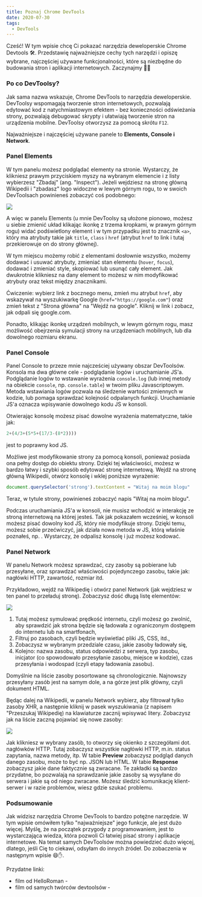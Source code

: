 ```yaml
---
title: Poznaj Chrome DevTools
date: 2020-07-30
tags:
  - DevTools
---
```



Cześć! W tym wpisie chcę Ci pokazać narzędzia deweloperskie Chrome Devtools 🛠. Przedstawię najważniejsze cechy tych narzędzi i opiszę wybrane, najczęściej używane funkcjonalności, które są niezbędne do budowania stron i aplikacji internetowych. Zaczynajmy 💪💪

### Po co DevToolsy?

Jak sama nazwa wskazuje, Chrome DevTools to narzędzia deweloperskie. DevToolsy wspomagają tworzenie stron internetowych, pozwalają edytować kod z natychmiastowym efektem - bez konieczności odświeżania strony, pozwalają debugować skrypty i ułatwiają tworzenie stron na urządzenia mobilne. DevToolsy otworzysz za pomocą skrótu `F12`.

Najważniejsze i najczęściej używane panele to **Elements, Console i Network**. 

### Panel Elements

W tym panelu możesz podglądać elementy na stronie. Wystarczy, że klikniesz prawym przyciskiem myszy na wybranym elemencie i z listy wybierzesz "Zbadaj" (ang. "Inspect"). Jeżeli wejdziesz na stronę główną Wikipedii i "zbadasz" logo widoczne w lewym górnym rogu, to w swoich DevToolsach powinieneś zobaczyć coś podobnego:

<Image src="./devtools-panel-elements.webp"/>

A więc w panelu Elements (u mnie DevToolsy są ułożone pionowo, możesz u siebie zmienić układ klikając ikonkę z trzema kropkami, w prawym górnym rogu) widać podświetlony element i w tym przypadku jest to znacznik `<a>`, który ma atrybuty takie jak `title`, `class` i `href` (atrybut `href` to link i tutaj przekierowuje on do strony głównej). 

W tym miejscu możemy robić z elementami dosłownie wszystko, możemy dodawać i usuwać atrybuty, zmieniać stan elementu (`hover`, `focus`), dodawać i zmieniać style, skopiować lub usunąć cały element. Jak dwukrotnie klikniesz na dany element to możesz w nim modyfikować atrybuty oraz tekst między znacznikami. 


Ćwiczenie: wybierz link z bocznego menu, zmień mu atrybut `href`, aby wskazywał na wyszukiwarkę Google (`href="https://google.com"`) oraz zmień tekst z "Strona główna" na "Wejdź na google". Kliknij w link i zobacz, jak odpali się google.com.

Ponadto, klikając ikonkę urządzeń mobilnych, w lewym górnym rogu, masz możliwość obejrzenia symulacji strony na urządzeniach mobilnych, lub dla dowolnego rozmiaru ekranu.

### Panel Console

Panel Console to przeze mnie najcześciej używany obszar DevToolsów. Konsola ma dwa główne cele - podglądanie logów i uruchamianie JS'a. Podglądanie logów to wstawanie wyrażenia `console.log` (lub innej metody na obiekcie `console`, np. `console.table`) w twoim pliku Javascriptowym. Metoda wstawiania logów pozwala na śledzenie wartości zmiennych w kodzie, lub pomaga sprawdzać kolejność odpalanych funkcji. Uruchamianie JS'a oznacza wpisywanie dowolnego kodu JS w konsoli. 


Otwierając konsolę możesz pisać dowolne wyrażenia matematyczne, takie jak:

```js
2+(4/3+(5*5+(17/3-(8*2))))
```

jest to poprawny kod JS.

Możliwe jest modyfikowanie strony za pomocą konsoli, ponieważ posiada ona pełny dostęp do obiektu <ExternalPostLink name="Window" url="https://developer.mozilla.org/en-US/docs/Web/API/Window"/> strony. Dzięki tej właściwości, możesz w bardzo łatwy i szybki sposób edytować stronę internetową. Wejdź na stronę główną Wikipedii, otwórz konsolę i wklej poniższe wyrażenie:

```js
document.querySelector('strong').textContent = "Witaj na moim blogu"
```

Teraz, w tytule strony, powinieneś zobaczyć napis "Witaj na moim blogu". 

Podczas uruchamiania JS'a w konsoli, nie musisz wchodzić w interakcję ze stroną internetową na której jesteś. Tak jak pokazałem wcześniej, w konsoli możesz pisać dowolny kod JS, który nie modyfikuje strony. Dzięki temu, możesz sobie przećwiczyć, jak działa nowa metoda w JS, którą właśnie poznałeś, np. <ExternalPostLink name="forEach()" url="https://developer.mozilla.org/en-US/docs/Web/JavaScript/Reference/Global_Objects/Array/forEach"/>. Wystarczy, że odpalisz konsolę i już możesz kodować.

### Panel Network

W panelu Network możesz sprawdzać, czy zasoby są pobierane lub przesyłane, oraz sprawdzać właściwości pojedynczego zasobu, takie jak: nagłówki HTTP, zawartość, rozmiar itd.

Przykładowo, wejdź na Wikipedię i otwórz panel Network (jak wejdziesz w ten panel to przeładuj stronę). Zobaczysz dość długą listę elementów:

<Image src="./devtools-panel-network.webp"/>

1. Tutaj możesz symulować prędkość internetu, czyli możesz go zwolnić, aby sprawdzić jak strona będzie się ładowała z ograniczonym dostępem do internetu lub na smartfonach,
2. Filtruj po zasobach, czyli będzie wyświetlać pliki JS, CSS, itd.,
3. Zobaczysz w wybranym przedziale czasu, jakie zasoby ładowały się,
4. Kolejno: nazwa zasobu, status odpowiedzi z serwera, typ zasobu, inicjator (co spowodowało przesyłanie zasobu, miejsce w kodzie), czas przesyłania i wodospad (czyli etapy ładowania zasobu).

Domyślnie na liście zasoby posortowane są chronologicznie. Najnowszy przesyłany zasób jest na samym dole, a na górze jest plik główny, czyli dokument HTML.

Będąc dalej na Wikipedii, w panelu Network wybierz, aby filtrował tylko zasoby XHR, a następnie kliknij w pasek wyszukiwania (z napisem "Przeszukaj Wikipedię)  na klawiaturze zacznij wpisywać litery. Zobaczysz jak na liście zaczną pojawiać się nowe zasoby:

<Image src="./devtools-network-headers.webp"/>

Jak klikniesz w wybrany zasób, to otworzy się okienko z szczegółami dot. nagłówków HTTP. Tutaj zobaczysz wszystkie nagłówki HTTP, m.in. status zapytania, nazwa metody, itp. W tabie **Preview** zobaczysz podgląd danych danego zasobu, może to być np. JSON lub HTML. W tabie **Response** zobaczysz jakie dane faktycznie są zwracane. Te zakładki są bardzo przydatne, bo pozwalają na sprawdzanie jakie zasoby są wysyłane do serwera i jakie są od niego zwracane. Możesz śledzić komunikację klient-serwer i w razie problemów, wiesz gdzie szukać problemu.

### Podsumowanie

Jak widzisz narzędzia Chrome DevTools to bardzo potężne narzędzie. W tym wpisie omówiłem tylko "najważniejsze" jego funkcje, ale jest dużo więcej. Myślę, że na początek przygody z programowaniem, jest to wystarczająca wiedza, która pozwoli Ci łatwiej pisać strony i aplikacje internetowe. Na temat samych DevToolsów można powiedzieć dużo więcej, dlatego, jeśli Cię to ciekawi, odsyłam do innych źródeł. Do zobaczenia w następnym wpisie 😄✋.

Przydatne linki:
- film od HelloRoman - <ExternalPostLink url="https://youtu.be/sAP-cL7c2H0"/>
- film od samych twórców devtoolsów - <ExternalPostLink url="https://youtu.be/VYyQv0CSZOE"/>